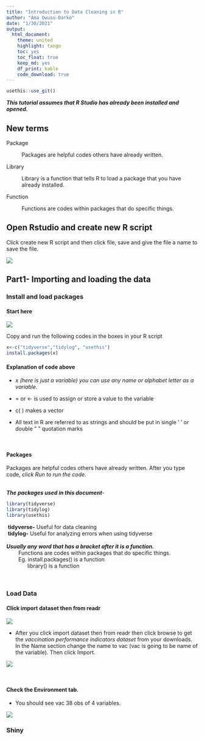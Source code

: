 ```yaml
---
title: "Introduction to Data Cleaning in R" 
author: "Ama Owusu-Darko"
date: "1/30/2021"
output: 
  html_document: 
    theme: united
    highlight: tango
    toc: yes
    toc_float: true
    keep_md: yes
    df_print: kable
    code_download: true
---
```


```r
usethis::use_git()
```

***This tutorial assumes that R Studio has already been installed and opened.***

## New terms

Package

:   Packages are helpful codes others have already written.

Library

:   Library is a function that tells R to load a package that you have already installed.

Function

:   Functions are codes within packages that do specific things.

## Open Rstudio and create new R script

Click create new R script and then click file, save and give the file a name to save the file.

![](C:/Users/hp/AppData/Local/RStudio/tmp/paste-EEC0923C.png)

## Part1- Importing and loading the data {.tabset}

### Install and load packages

#### **Start here**

![](C:/Users/hp/AppData/Local/RStudio/tmp/paste-EDFDBD4C.png)

Copy and run the following codes in the boxes in your R script

```r
x<-c("tidyverse","tidylog", "usethis")
install.packages(x)

```

#### **Explanation of code above**

-   *x (here is just a variable) you can use any name or alphabet letter as a variable.*

-   = or \<- is used to assign or store a value to the variable

-   c( ) makes a vector

-   All text in R are referred to as strings and should be put in single ' ' or double " " quotation marks

<br>

#### **Packages**

Packages are helpful codes others have already written. After you type code, *click Run to run the code.*

<br> ***The packages used in this document**-*

```r
library(tidyverse)
library(tidylog)
library(usethis)
```

|  **tidyverse-** Useful for data cleaning
|  **tidylog-** Useful for analyzing errors when using tidyverse
| 
| ***Usually any word that has a bracket after it is a function.***
|         Functions are codes within packages that do specific things.
|         Eg. install.packages() is a function
|               library() is a function

<br>

### Load Data

#### **Click import dataset then from readr**

![](C:/Users/hp/AppData/Local/RStudio/tmp/paste-B527F669.png)

-   After you click import dataset then from readr then click browse to get the *vaccination performance indicators dataset* from your downloads. In the Name section change the name to vac (vac is going to be name of the variable). Then click Import.

![](C:/Users/hp/AppData/Local/RStudio/tmp/paste-D26D5709.png)

<br>

#### **Check the Environment tab.**

-   You should see vac 38 obs of 4 variables.

![](C:/Users/hp/AppData/Local/RStudio/tmp/paste-F898095E.png)

### Shiny
